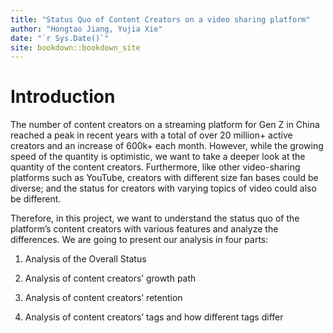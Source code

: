 ```yaml
---
title: "Status Quo of Content Creators on a video sharing platform"
author: "Hongtao Jiang, Yujia Xie"
date: "`r Sys.Date()`"
site: bookdown::bookdown_site
---
```


# Introduction

The number of content creators on a streaming platform for Gen Z in China reached a peak in recent years with a total of over 20 million+ active creators and an increase of 600k+ each month. However, while the growing speed of the quantity is optimistic, we want to take a deeper look at the quantity of the content creators. Furthermore, like other video-sharing platforms such as YouTube, creators with different size fan bases could be diverse; and the status for creators with varying topics of video could also be different.

Therefore, in this project, we want to understand the status quo of the platform's content creators with various features and analyze the differences. We are going to present our analysis in four parts:

1.  Analysis of the Overall Status

2.  Analysis of content creators' growth path

3.  Analysis of content creators' retention

4.  Analysis of content creators' tags and how different tags differ
